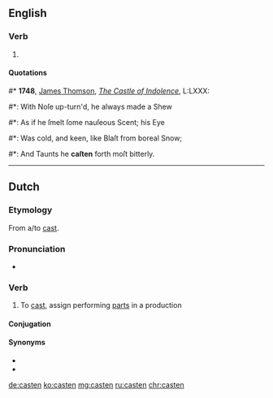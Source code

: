 ==English==

===Verb===
{{head|en|past participle}}

# {{context|archaic|poetic|lang=en}} {{past participle of|cast|lang=en}}

====Quotations====
<!--appears to be simple past tense, not past participle in this quotation-->
#* '''1748''', [[w:James Thomson (poet)|James Thomson]], ''[[s:The Castle of Indolence|The Castle of Indolence]]'', L:LXXX:
#*: With Noſe up-turn'd, he always made a Shew
#*: As if he ſmelt ſome nauſeous Scent; his Eye
#*: Was cold, and keen, like Blaſt from boreal Snow;
#*: And Taunts he '''caſten''' forth moſt bitterly.

----

==Dutch==

===Etymology===
From {{etyl|en|nl}} a/to [[cast]].

===Pronunciation===
* {{audio|Nl-casten.ogg|Audio}}

===Verb===
{{nl-verb|castte|gecast}}

# To [[cast]], assign performing [[parts]] in a production

====Conjugation====
{{nl-conj-wk|cast}}

====Synonyms====
* {{l/nl|casting}}
* {{l/nl|rolverdeling}}

[[de:casten]]
[[ko:casten]]
[[mg:casten]]
[[ru:casten]]
[[chr:casten]]